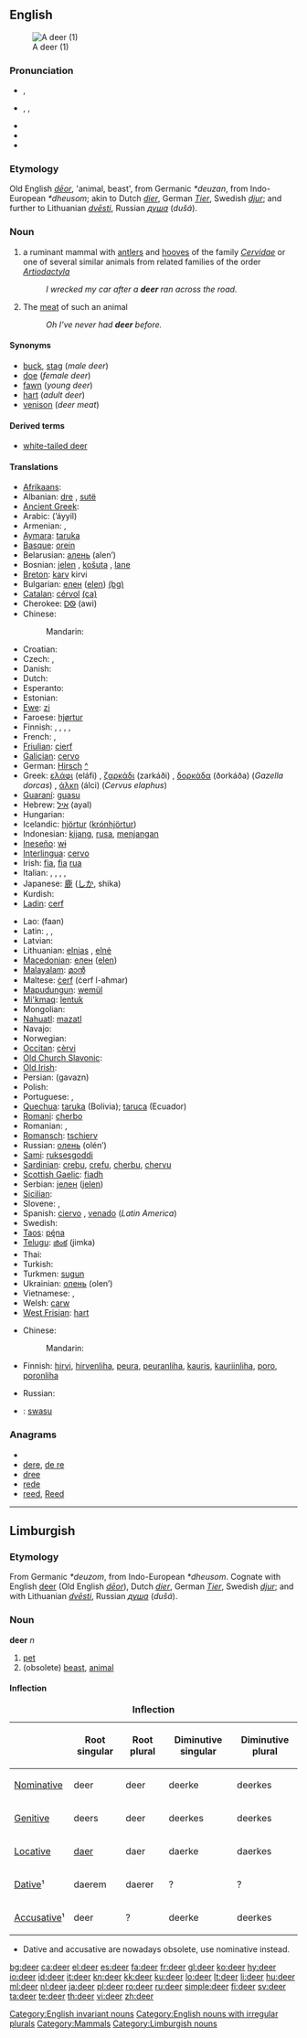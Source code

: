 {{wikipedia|dab=deer (disambiguation)|deer}}
==English==
[[Image:Deer_in_Glenfinnan.jpg|thumb|A deer (1)]]

===Pronunciation===
* {{a|UK}} {{IPA|/dɪə(ɹ)}}, {{SAMPA|/dI@(r)}}
* {{a|US}} {{enPR|dîr}}, {{IPA|/dɪɹ/}}, {{SAMPA|/dIr}}
* {{audio|en-us-deer.ogg|Audio (US)}}
* {{rhymes|ɪə(r)}}
* {{homophones|dear}}

===Etymology===
Old English ''[[deor|dēor]]'', 'animal, beast', from Germanic ''*deuzan'', from Indo-European ''*dheusom''; akin to Dutch ''[[dier]]'', German ''[[Tier]]'', Swedish ''[[djur]]''; and further to Lithuanian ''[[dvēsti]]'', Russian ''[[душа]]'' (''dušá'').

===Noun===
{{en-noun|pl= '''deer''' ''or dated and rare,'' '''[[deers]]'''}}
{{wikipedia}}

# {{context|zoology}} a ruminant mammal with [[antler]]s and [[hoof|hooves]] of the family ''[[Cervidae]]'' or one of several similar animals from related families of the order ''[[Artiodactyla]]''
#: ''I wrecked my car after a '''deer''' ran across the road.''
# The [[meat]] of such an animal
#: ''Oh I've never had '''deer''' before.''

====Synonyms====
* [[buck]], [[stag]] (''male deer'')
* [[doe]] (''female deer'')
* [[fawn]] (''young deer'')
* [[hart]] (''adult deer'')
* [[venison]] (''deer meat'')

====Derived terms====
* [[white-tailed deer]]

====Translations====
{{trans-top|the animal}}
* [[Afrikaans]]: {{t-|af|takbok|xs=Afrikaans}}
* Albanian: [[dre]] {{m}}, [[sutë]] {{f}}
* [[Ancient Greek]]: {{tø|grc|ἔλαφος|m|f|sc=polytonic}}
* Arabic: {{Arab|[[ايل|أيّل]]}} (’áyyil) {{m}}
* Armenian: {{t-|hy|եղջերու|tr=eġǰeru}} {{qualifier|male}}, {{t-|hy|եղնիկ|tr=eġnik}} {{qualifier|female}}
* [[Aymara]]: [[taruka]]
* [[Basque]]: [[orein]]
* Belarusian: [[алень]] (alen’) {{m}}
* Bosnian: [[jelen]] {{m}}, [[košuta]] {{f}}, [[lane]] {{n}}
* [[Breton]]: [[karv]] {{f}} kirvi {{p}}
* Bulgarian: [[елен]] ([[elen]]) [[:bg:елен|(bg)]]
* [[Catalan]]: [[cérvol]] {{m}} [[:ca:cérvol|(ca)]]
* Cherokee: [[ᎠᏫ]] (awi)
* Chinese:
*: Mandarin: {{t|zh|鹿|tr=lù|sc=Hani}}
* Croatian: {{t-|hr|jelen|m}}
* Czech: {{t+|cs|jelen|m}}, {{t+|cs|laň|f}}
* Danish: {{t-|da|hjort}}
* Dutch: {{t+|nl|hert|n}}
* Esperanto: {{t+|eo|cervo|xs=Esperanto}}
* Estonian: {{t-|et|hirv}}
* [[Ewe]]: [[zi]] {{n}}
* Faroese: [[hjørtur]]
* Finnish: {{t+|fi|hirvieläin}}, {{t+|fi|hirvi}}, {{t+|fi|peura}}, {{t+|fi|kauris}}, {{t+|fi|poro}}
* French: {{t+|fr|cerf|m}}, {{t+|fr|chevreuil|m}}
* [[Friulian]]: [[cierf]]
* [[Galician]]: [[cervo]]
* German: [[Hirsch]] {{m}} [[:de:Hirsch|^]]
* Greek: [[ελάφι]] (eláfi) {{n}}, [[ζαρκάδι]] (zarkáði) {{n}}, [[δορκάδα]] (ðorkáða) (''Gazella dorcas'') {{f}}, [[άλκη]] (álci) (''Cervus elaphus'') {{f}}
* [[Guaraní]]: [[guasu]]
* Hebrew: [[איל]] (ayal) {{m}}
* Hungarian: {{t+|hu|szarvas}}
* Icelandic: [[hjörtur]] ([[krónhjörtur]])
* Indonesian: [[kijang]], [[rusa]], [[menjangan]]
* [[Ineseño]]: [[wɨ]]
* [[Interlingua]]: [[cervo]]
* Irish: [[fia]], [[fia]] [[rua]]
* Italian: {{t+|it|cervo|m}},  {{t+|it|alce|f}},  {{t+|it|renna|f}},  {{t+|it|daino|m}},  {{t+|it|capriolo|m}}
* Japanese: [[鹿]] ([[しか]], shika)
* Kurdish: {{ku-Arab|[[ئاسک]]}}
* [[Ladin]]: [[cerf]]
{{trans-mid}}
* Lao: {{Laoo|[[ຟານ]]}} (faan)
* Latin: {{t-|la|ceruus}}, {{t+|la|cervus|m}}, {{t-|la|cerva|f}}
* Latvian: {{t-|lv|briedis|xs=Latvian}}
* Lithuanian: [[elnias]] {{m}}, [[elnė]] {{f}}
* [[Macedonian]]: [[елен]] ([[elen]])
* [[Malayalam]]: [[മാൻ]]
* Maltese: [[ċerf]] (ċerf l-aħmar)
* [[Mapudungun]]: [[wemül]]
* [[Mi'kmaq]]: [[lentuk]]
* Mongolian: {{t-|mn|буга|tr=buga|sc=Cyrl|xs=Mongolian}}
* [[Nahuatl]]: [[mazatl]]
* Navajo: {{tø|nv|bįįh}}
* Norwegian: {{t-|no|hjort}}
* [[Occitan]]: [[cèrvi]]
* [[Old Church Slavonic]]: {{tø|cu|ѥлєнь|m|tr=jelenĭ|sc=Cyrs}}
* [[Old Irish]]: {{tø|sga|fíad}}
* Persian: {{fa-Arab|[[گوزن]]}} (gavazn)
* Polish: {{t+|pl|jeleń|m}}
* Portuguese: {{t+|pt|veado|m}}, {{t+|pt|cervo|m}}
* [[Quechua]]: [[taruka]] (Bolivia); [[taruca]] (Ecuador)
* [[Romani]]: [[cherbo]] {{m}}
* Romanian: {{t+|ro|cerb|m}}, {{t+|ro|ciută|f}}
* [[Romansch]]: [[tschierv]]
* Russian: [[олень]] (olén’) {{m}}
* [[Sami]]: [[ruksesgoddi]]
* [[Sardinian]]: [[crebu]], [[crefu]], [[cherbu]], [[chervu]]
* [[Scottish Gaelic]]: [[fiadh]]
* Serbian: [[jелен]] ([[jelen]]) {{m}}
* [[Sicilian]]: {{t+|scn|cervu|m|xs=Sicilian}}
* Slovene: {{t+|sl|jelen|m}}, {{t+|sl|košuta|f}}
* Spanish: [[ciervo]] {{m}}, [[venado]] {{m}} (''Latin America'')
* Swedish: {{t-|sv|hjort}}
* [[Taos]]: [[pę́na]]
* [[Telugu]]: [[జింక]] (jimka)
* Thai: {{t+|th|กวาง|tr=kwaang}}
* Turkish: {{t+|tr|geyik}}
* Turkmen: [[sugun]]
* Ukrainian: [[олень]] (olen’) {{m}}
* Vietnamese: {{t+|vi|hươu|xs=Vietnamese}}, {{t+|vi|nai|xs=Vietnamese}}
* Welsh: [[carw]]
* [[West Frisian]]: [[hart]]
{{trans-bottom}}

{{trans-top|meat from the animal}}
* Chinese:
*: Mandarin: {{t|zh|鹿肉|tr=lùròu|sc=Hani}}
* Finnish: [[hirvi]], [[hirvenliha]], [[peura]], [[peuranliha]], [[kauris]], [[kauriinliha]], [[poro]], [[poronliha]]
{{trans-mid}}
* Russian: {{t+|ru|оленина|m|tr=olenína}}
{{trans-bottom}}

{{checktrans-top}}
* {{ttbc|Tupi}}: [[swasu]] <!--There are 70 Tupi languages, which one is this?-->
{{checktrans-mid}}
{{checktrans-bottom}}

===Anagrams===
* {{alphagram|deer}}
* [[dere#English|dere]], [[de re#English|de re]]
* [[dree#English|dree]]
* [[rede#English|rede]]
* [[reed#English|reed]], [[Reed#English|Reed]]

[[Category:English invariant nouns]]
[[Category:English nouns with irregular plurals]]
[[Category:Mammals]]

----

==Limburgish==

===Etymology===
From Germanic ''*deuzom'', from Indo-European ''*dheusom''.
Cognate with English [[deer]] (Old English ''[[deor|dēor]]''), Dutch ''[[dier]]'', German ''[[Tier]]'', Swedish ''[[djur]]''; and with Lithuanian ''[[dvēsti]]'', Russian ''[[душа]]'' (''dušá'').

===Noun===
'''deer''' ''n''

# [[pet]]
# (obsolete) [[beast]], [[animal]]

====Inflection====
{| class="wikitable" style="text-align: center;"
|+ '''Inflection'''
!
! Root singular
! Root plural
! Diminutive singular
! Diminutive plural
|-
! [[Nominative]]
| deer
| deer
| deerke
| deerkes
|-
! [[Genitive]]
| deers
| deer
| deerkes
| deerkes
|-
! [[Locative]]
| [[daer]]
| daer
| daerke
| daerkes
|-
! [[Dative]]¹
| daerem
| daerer
| ?
| ?
|-
! [[Accusative]]¹
| deer
| ?
| deerke
| deerkes
|}
* Dative and accusative are nowadays obsolete, use nominative instead.

[[Category:Limburgish nouns]]

[[bg:deer]]
[[ca:deer]]
[[el:deer]]
[[es:deer]]
[[fa:deer]]
[[fr:deer]]
[[gl:deer]]
[[ko:deer]]
[[hy:deer]]
[[io:deer]]
[[id:deer]]
[[it:deer]]
[[kn:deer]]
[[kk:deer]]
[[ku:deer]]
[[lo:deer]]
[[lt:deer]]
[[li:deer]]
[[hu:deer]]
[[ml:deer]]
[[nl:deer]]
[[ja:deer]]
[[pl:deer]]
[[ro:deer]]
[[ru:deer]]
[[simple:deer]]
[[fi:deer]]
[[sv:deer]]
[[ta:deer]]
[[te:deer]]
[[th:deer]]
[[vi:deer]]
[[zh:deer]]